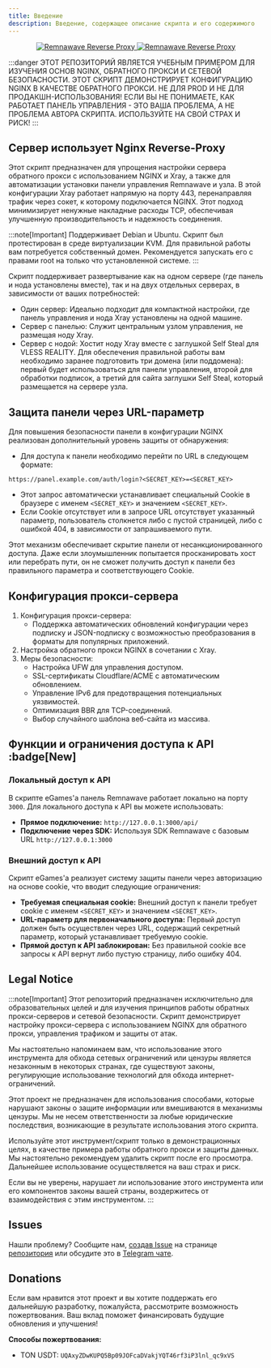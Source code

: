 ```yaml
---
title: Введение
description: Введение, содержащее описание скрипта и его содержимого
---
```



<p align="center"><a href="https://github.com/eGamesAPI/remnawave-reverse-proxy">
    <img src={lightBanner.src} alt="Remnawave Reverse Proxy" class="light-banner" />
    <img src={darkBanner.src} alt="Remnawave Reverse Proxy" class="dark-banner" />
</a></p>

:::danger
ЭТОТ РЕПОЗИТОРИЙ ЯВЛЯЕТСЯ УЧЕБНЫМ ПРИМЕРОМ ДЛЯ ИЗУЧЕНИЯ ОСНОВ NGINX, ОБРАТНОГО ПРОКСИ И СЕТЕВОЙ БЕЗОПАСНОСТИ. ЭТОТ СКРИПТ ДЕМОНСТРИРУЕТ КОНФИГУРАЦИЮ NGINX В КАЧЕСТВЕ ОБРАТНОГО ПРОКСИ. НЕ ДЛЯ PROD И НЕ ДЛЯ ПРОДАКШН-ИСПОЛЬЗОВАНИЯ! ЕСЛИ ВЫ НЕ ПОНИМАЕТЕ, КАК РАБОТАЕТ ПАНЕЛЬ УПРАВЛЕНИЯ - ЭТО ВАША ПРОБЛЕМА, А НЕ ПРОБЛЕМА АВТОРА СКРИПТА. ИСПОЛЬЗУЙТЕ НА СВОЙ СТРАХ И РИСК!
:::

## Сервер использует Nginx Reverse-Proxy

Этот скрипт предназначен для упрощения настройки сервера обратного прокси с использованием NGINX и Xray, а также для автоматизации установки панели управления Remnawave и узла. В этой конфигурации Xray работает напрямую на порту 443, перенаправляя трафик через сокет, к которому подключается NGINX. Этот подход минимизирует ненужные накладные расходы TCP, обеспечивая улучшенную производительность и надежность соединения.

:::note[Important]
Поддерживает Debian и Ubuntu. Скрипт был протестирован в среде виртуализации KVM. Для правильной работы вам потребуется собственный домен. Рекомендуется запускать его с правами root на только что установленной системе.
:::

Скрипт поддерживает развертывание как на одном сервере (где панель и нода установлены вместе), так и на двух отдельных серверах, в зависимости от ваших потребностей:

- Один сервер: Идеально подходит для компактной настройки, где панель управления и нода Xray установлены на одной машине.
- Сервер с панелью: Служит центральным узлом управления, не размещая ноду Xray.
- Сервер с нодой: Хостит ноду Xray вместе с заглушкой Self Steal для VLESS REALITY. Для обеспечения правильной работы вам необходимо заранее подготовить три домена (или поддомена): первый будет использоваться для панели управления, второй для обработки подписок, а третий для сайта заглушки Self Steal, который размещается на сервере узла.

## Защита панели через URL-параметр

Для повышения безопасности панели в конфигурации NGINX реализован дополнительный уровень защиты от обнаружения:

- Для доступа к панели необходимо перейти по URL в следующем формате:

```
https://panel.example.com/auth/login?<SECRET_KEY>=<SECRET_KEY>
```

- Этот запрос автоматически устанавливает специальный Cookie в браузере с именем `<SECRET_KEY>` и значением `<SECRET_KEY>`.
- Если Cookie отсутствует или в запросе URL отсутствует указанный параметр, пользователь столкнется либо с пустой страницей, либо с ошибкой 404, в зависимости от запрашиваемого пути.

Этот механизм обеспечивает скрытие панели от несанкционированного доступа. Даже если злоумышленник попытается просканировать хост или перебрать пути, он не сможет получить доступ к панели без правильного параметра и соответствующего Cookie.

## Конфигурация прокси-сервера

1. Конфигурация прокси-сервера:
    - Поддержка автоматических обновлений конфигурации через подписку и JSON-подписку с возможностью преобразования в форматы для популярных приложений.
2. Настройка обратного прокси NGINX в сочетании с Xray.
3. Меры безопасности:
    - Настройка UFW для управления доступом.
    - SSL-сертификаты Cloudflare/ACME с автоматическим обновлением.
    - Управление IPv6 для предотвращения потенциальных уязвимостей.
    - Оптимизация BBR для TCP-соединений.
    - Выбор случайного шаблона веб-сайта из массива.

## Функции и ограничения доступа к API :badge[New]

### Локальный доступ к API

В скрипте eGames'а панель Remnawave работает локально на порту `3000`. Для локального доступа к API вы можете использовать:

* **Прямое подключение:** `http://127.0.0.1:3000/api/`
* **Подключение через SDK:** Используя SDK Remnawave с базовым URL `http://127.0.0.1:3000`

### Внешний доступ к API

Скрипт eGames'а реализует систему защиты панели через авторизацию на основе cookie, что вводит следующие ограничения:

* **Требуемая специальная cookie:** Внешний доступ к панели требует cookie с именем `<SECRET_KEY>` и значением `<SECRET_KEY>`.
* **URL-параметр для первоначального доступа:** Первый доступ должен быть осуществлен через URL, содержащий секретный параметр, который устанавливает требуемую cookie.
* **Прямой доступ к API заблокирован:** Без правильной cookie все запросы к API вернут либо пустую страницу, либо ошибку 404.

## Legal Notice

:::note[Important]
Этот репозиторий предназначен исключительно для образовательных целей и для изучения принципов работы обратных прокси-серверов и сетевой безопасности. Скрипт демонстрирует настройку прокси-сервера с использованием NGINX для обратного прокси, управления трафиком и защиты от атак.

Мы настоятельно напоминаем вам, что использование этого инструмента для обхода сетевых ограничений или цензуры является незаконным в некоторых странах, где существуют законы, регулирующие использование технологий для обхода интернет-ограничений.

Этот проект не предназначен для использования способами, которые нарушают законы о защите информации или вмешиваются в механизмы цензуры. Мы не несем ответственности за любые юридические последствия, возникающие в результате использования этого скрипта.

Используйте этот инструмент/скрипт только в демонстрационных целях, в качестве примера работы обратного прокси и защиты данных. Мы настоятельно рекомендуем удалить скрипт после его просмотра. Дальнейшее использование осуществляется на ваш страх и риск.

Если вы не уверены, нарушает ли использование этого инструмента или его компонентов законы вашей страны, воздержитесь от взаимодействия с этим инструментом.
:::

## Issues

Нашли проблему? Сообщите нам, [создав Issue](https://github.com/eGamesAPI/remnawave-reverse-proxy/issues/new/choose) на странице [репозитория](https://github.com/eGamesAPI/remnawave-reverse-proxy/) или обсудите это в [Telegram чате](https://t.me/remnawave_reverse).

## Donations

Если вам нравится этот проект и вы хотите поддержать его дальнейшую разработку, пожалуйста, рассмотрите возможность пожертвования. Ваш вклад поможет финансировать будущие обновления и улучшения!

**Способы пожертвования:**
- TON USDT: `UQAxyZDwKUPQ5Bp09JOFcaDVakjYQT46rf3iP3lnl_qc9xVS`